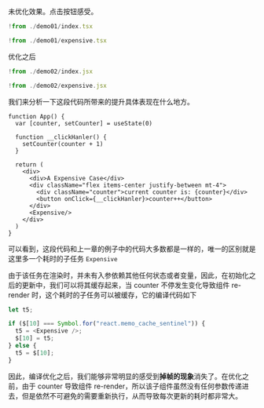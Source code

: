 
未优化效果。点击按钮感受。

<Preview><Demo01 /></Preview>
<CodeTabs>
```jsx !!tabs index.tsx -c
!from ./demo01/index.tsx
```

```jsx !!tabs expensive.tsx -c
!from ./demo01/expensive.tsx
```
</CodeTabs>


优化之后
<Preview><Demo02 /></Preview>
<CodeTabs>
```jsx !!tabs index.tsx -c
!from ./demo02/index.jsx
```

```jsx !!tabs expensive.tsx -c
!from ./demo02/expensive.jsx
```
</CodeTabs>


我们来分析一下这段代码所带来的提升具体表现在什么地方。

```tsx index.tsx -c
function App() {
  var [counter, setCounter] = useState(0)

  function __clickHanler() {
    setCounter(counter + 1)
  }

  return (
    <div>
      <div>A Expensive Case</div>
      <div className="flex items-center justify-between mt-4">
        <div className="counter">current counter is: {counter}</div>
        <button onClick={__clickHanler}>counter++</button>
      </div>
      <Expensive/>
    </div>
  )
}
```

可以看到，这段代码和上一章的例子中的代码大多数都是一样的，唯一的区别就是这里多一个耗时的子任务 `Expensive`


由于该任务在渲染时，并未有入参依赖其他任何状态或者变量，因此，在初始化之后的更新中，我们可以将其缓存起来，当 counter 不停发生变化导致组件 re-render 时，这个耗时的子任务可以被缓存，它的编译代码如下

```javascript
let t5;

if ($[10] === Symbol.for("react.memo_cache_sentinel")) {
  t5 = <Expensive />;
  $[10] = t5;
} else {
  t5 = $[10];
}
```

因此，编译优化之后，我们能够非常明显的感受到**掉帧的现象**消失了。在优化之前，由于 counter 导致组件 re-render，所以该子组件虽然没有任何参数传递进去，但是依然不可避免的需要重新执行，从而导致每次更新的耗时都非常大。
